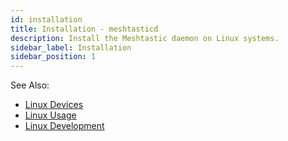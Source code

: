 ```yaml
---
id: installation
title: Installation - meshtasticd
description: Install the Meshtastic daemon on Linux systems.
sidebar_label: Installation
sidebar_position: 1
---
```



<LinuxInstall />

See Also:
- [Linux Devices](/docs/hardware/devices/linux-native-hardware)
- [Linux Usage](/docs/software/linux/usage)
- [Linux Development](/docs/development/linux)
